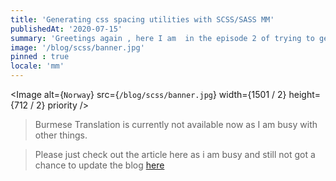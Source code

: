 ```yaml
---
title: 'Generating css spacing utilities with SCSS/SASS MM'
publishedAt: '2020-07-15'
summary: 'Greetings again , here I am  in the episode 2 of trying to generate utility classes with SCSS. ..'
image: '/blog/scss/banner.jpg'
pinned : true
locale: 'mm'
---
```


<Image
  alt={`Norway`}
  src={`/blog/scss/banner.jpg`}
  width={1501 / 2}
  height={712 / 2}
  priority
/>

> Burmese Translation is currently not available now as I am busy with other things.

> Please just check out the article here as i am busy and still not got a chance to update the blog [here](https://dev.to/riley1101/generating-css-spacing-utils-with-sass--4mll)